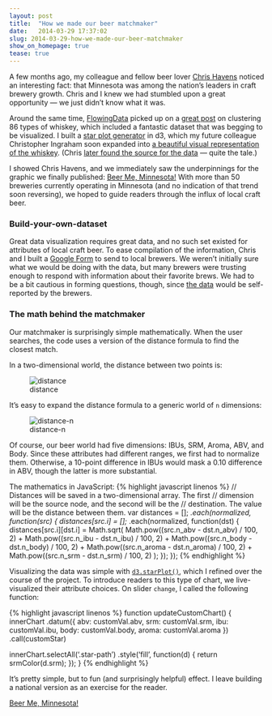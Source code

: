 ```yaml
---
layout: post
title:  "How we made our beer matchmaker"
date:   2014-03-29 17:37:02
slug: 2014-03-29-how-we-made-our-beer-matchmaker
show_on_homepage: true
tease: true
---
```


A few months ago, my colleague and fellow beer lover [Chris
Havens](https://twitter.com/chavens) noticed an interesting fact: that
Minnesota was among the nation&rsquo;s leaders in craft brewery growth. Chris
and I knew we had stumbled upon a great opportunity &mdash; we just
didn&rsquo;t know what it was.

Around the same time, [FlowingData](http://flowingdata.com) picked up on a
[great
post](http://blog.revolutionanalytics.com/2013/12/k-means-clustering-86-single-malt-scotch-whiskies.html)
on clustering 86 types of whiskey, which included a fantastic dataset that was
begging to be visualized. I built a [star plot
generator](https://github.com/kevinschaul/d3-star-plot) in d3, which my future
colleague Christopher Ingraham soon expanded into [a beautiful visual
representation of the
whiskey](http://wonkviz.tumblr.com/post/72159021235/whiskey-flavor-profiles).
(Chris [later found the source for the
data](http://wonkviz.tumblr.com/post/72400253092/whiskey-data-sleuthing-with-help-from-reddit)
&mdash; quite the tale.)

I showed Chris Havens, and we immediately saw the underpinnings for the graphic
we finally published: [Beer Me,
Minnesota!](http://apps.startribune.com/news/20140313-beer-me-minnesota/) With
more than 50 breweries currently operating in Minnesota (and no indication of
that trend soon reversing), we hoped to guide readers through the influx of
local craft beer.

### Build-your-own-dataset
Great data visualization requires great data, and no such set existed for
attributes of local craft beer. To ease compilation of the information, Chris
and I built a [Google Form](https://support.google.com/drive/answer/87809) to
send to local brewers. We weren&rsquo;t initially sure what we would be doing
with the data, but many brewers were trusting enough to respond with
information about their favorite brews. We had to be a bit cautious in forming
questions, though, since [the
data](http://apps.startribune.com/news/20140313-beer-me-minnesota/brews.csv)
would be self-reported by the brewers.

### The math behind the matchmaker
Our matchmaker is surprisingly simple mathematically. When the user searches,
the code uses a version of the distance formula to find the closest match.

In a two-dimensional world, the distance between two points is:

![distance]({{ site.url }}/assets/posts/2014-03-29-how-we-made-our-beer-matchmaker/distance.gif)

It's easy to expand the distance formula to a generic world of `n`
dimensions:

![distance-n]({{ site.url }}/assets/posts/2014-03-29-how-we-made-our-beer-matchmaker/distance-n.gif)

Of course, our beer world had five dimensions: IBUs, SRM, Aroma, ABV, and Body.
Since these attributes had different ranges, we first had to normalize them.
Otherwise, a 10-point difference in IBUs would mask a 0.10 difference in ABV,
though the latter is more substantial.

The mathematics in JavaScript:
{% highlight javascript linenos %}
// Distances will be saved in a two-dimensional array. The first
// dimension will be the source node, and the second will be the
// destination. The value will be the distance between them.
var distances = [];
_.each(normalized, function(src) {
  distances[src.i] = [];
  _.each(normalized, function(dst) {
    distances[src.i][dst.i] = Math.sqrt(
      Math.pow((src.n_abv - dst.n_abv) / 100, 2) +
      Math.pow((src.n_ibu - dst.n_ibu) / 100, 2) +
      Math.pow((src.n_body - dst.n_body) / 100, 2) +
      Math.pow((src.n_aroma - dst.n_aroma) / 100, 2) +
      Math.pow((src.n_srm - dst.n_srm) / 100, 2)
    );
  });
});
{% endhighlight %}

Visualizing the data was simple with
[`d3.starPlot()`](https://github.com/kevinschaul/d3-star-plot), which I refined
over the course of the project. To introduce readers to this type of chart, we
live-visualized their attribute choices. On slider `change`, I called the
following function:

{% highlight javascript linenos %}
function updateCustomChart() {
  innerChart
    .datum({
      abv: customVal.abv,
      srm: customVal.srm,
      ibu: customVal.ibu,
      body: customVal.body,
      aroma: customVal.aroma
    })
    .call(customStar)

  innerChart.selectAll('.star-path')
    .style('fill', function(d) {
      return srmColor(d.srm);
    });
}
{% endhighlight %}

It&rsquo;s pretty simple, but to fun (and surprisingly helpful) effect. I leave
building a national version as an exercise for the reader.

[Beer Me,
Minnesota!](http://apps.startribune.com/news/20140313-beer-me-minnesota/)

